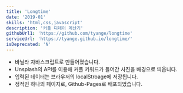 ```yaml
---
title: 'Longtime'
date: '2019-01'
skills: 'html,css,javascript'
description: '커플 디데이 계산기'
githubUrl1: 'https://github.com/tyange/longtime'
serviceUrl: 'https://tyange.github.io/longtime/'
isDeprecated: 'N'
---
```

* 바닐라 자바스크립트로 만들어졌습니다.
* Unsplash의 API를 이용해 커플 키워드가 들어간 사진을 배경으로 띄웁니다.
* 입력된 데이터는 브라우저의 localStroage에 저장됩니다.
* 정적인 하나의 페이지로, Github-Pages로 배포되었습니다.